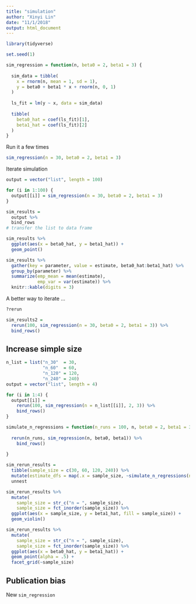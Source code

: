 ```yaml
---
title: "simulation"
author: "Xinyi Lin"
date: "11/1/2018"
output: html_document
---
```


```r
library(tidyverse)

set.seed(1)
```

```r
sim_regression = function(n, beta0 = 2, beta1 = 3) {
  
  sim_data = tibble(
    x = rnorm(n, mean = 1, sd = 1),
    y = beta0 + beta1 * x + rnorm(n, 0, 1)
  )
  
  ls_fit = lm(y ~ x, data = sim_data)
  
  tibble(
    beta0_hat = coef(ls_fit)[1],
    beta1_hat = coef(ls_fit)[2]
  )
}
```

Run it a few times

```r
sim_regression(n = 30, beta0 = 2, beta1 = 3)
```

Iterate simulation

```r
output = vector("list", length = 100)

for (i in 1:100) {
  output[[i]] = sim_regression(n = 30, beta0 = 2, beta1 = 3)
}

sim_results =
  output %>% 
  bind_rows       
# transfer the list to data frame
```

```r
sim_results %>% 
  ggplot(aes(x = beta0_hat, y = beta1_hat)) + 
  geom_point()
```

```r
sim_results %>% 
  gather(key = parameter, value = estimate, beta0_hat:beta1_hat) %>% 
  group_by(parameter) %>% 
  summarize(emp_mean = mean(estimate),
            emp_var = var(estimate)) %>% 
  knitr::kable(digits = 3)
```

A better way to iterate ...

```r
?rerun

sim_results2 =
  rerun(100, sim_regression(n = 30, beta0 = 2, beta1 = 3)) %>% 
  bind_rows()
```

## Increase simple size

```r
n_list = list("n_30"  = 30, 
              "n_60"  = 60, 
              "n_120" = 120, 
              "n_240" = 240)
output = vector("list", length = 4)

for (i in 1:4) {
  output[[i]] = 
    rerun(100, sim_regression(n = n_list[[i]], 2, 3)) %>% 
    bind_rows()
}
```

```r
simulate_n_regressions = function(n_runs = 100, n, beta0 = 2, beta1 = 3) {
  
  rerun(n_runs, sim_regression(n, beta0, beta1)) %>% 
    bind_rows()
  
}

sim_rerun_results = 
  tibble(sample_size = c(30, 60, 120, 240)) %>% 
  mutate(estimate_dfs = map(.x = sample_size, ~simulate_n_regressions(n = .x))) %>% 
  unnest
```

```r
sim_rerun_results %>% 
  mutate(
    sample_size = str_c("n = ", sample_size),
    sample_size = fct_inorder(sample_size)) %>% 
  ggplot(aes(x = sample_size, y = beta1_hat, fill = sample_size)) + 
  geom_violin()
```

```r
sim_rerun_results %>% 
  mutate(
    sample_size = str_c("n = ", sample_size),
    sample_size = fct_inorder(sample_size)) %>% 
  ggplot(aes(x = beta0_hat, y = beta1_hat)) + 
  geom_point(alpha = .5) + 
  facet_grid(~sample_size)
```

## Publication bias

New `sim_regression`








